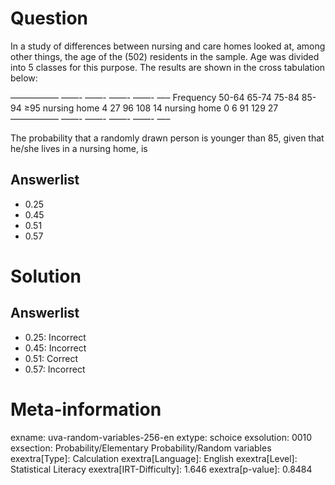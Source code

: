 Question
========

In a study of differences between nursing and care homes looked at, among other things, the age of the (502) residents in the sample. Age was divided into 5 classes for this purpose. The results are shown in the cross tabulation below:

  ----------------- ------- ------- ------- ------- ----- Frequency 50-64 65-74 75-84 85-94 ≥95 nursing home 4 27 96 108 14 nursing home 0 6 91 129 27 ----------------- ------- ------- ------- ------- -----

The probability that a randomly drawn person is younger than 85, given that he/she lives in a nursing home, is

Answerlist
----------

* 0.25
* 0.45
* 0.51
* 0.57

Solution
========

Answerlist
----------

* 0.25: Incorrect
* 0.45: Incorrect
* 0.51: Correct
* 0.57: Incorrect

Meta-information
================
exname: uva-random-variables-256-en
extype: schoice
exsolution: 0010
exsection: Probability/Elementary Probability/Random variables
exextra[Type]: Calculation
exextra[Language]: English
exextra[Level]: Statistical Literacy
exextra[IRT-Difficulty]: 1.646
exextra[p-value]: 0.8484
